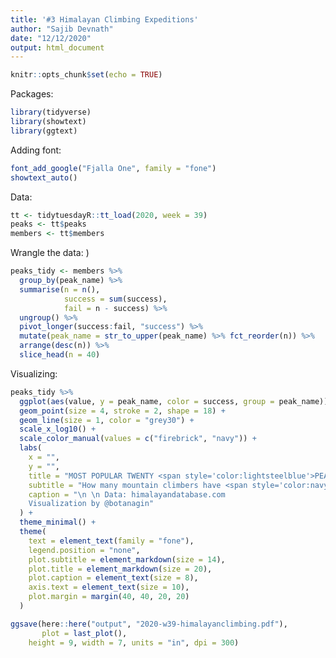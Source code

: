 ```yaml
---
title: '#3 Himalayan Climbing Expeditions'
author: "Sajib Devnath"
date: "12/12/2020"
output: html_document
---
```


```r
knitr::opts_chunk$set(echo = TRUE)
```

Packages:
```r
library(tidyverse)
library(showtext)
library(ggtext)
```

Adding font:
```r
font_add_google("Fjalla One", family = "fone")
showtext_auto()
```

Data:
```r
tt <- tidytuesdayR::tt_load(2020, week = 39)
peaks <- tt$peaks
members <- tt$members
```

Wrangle the data:
)
```r
peaks_tidy <- members %>% 
  group_by(peak_name) %>% 
  summarise(n = n(),
            success = sum(success),
            fail = n - success) %>% 
  ungroup() %>% 
  pivot_longer(success:fail, "success") %>% 
  mutate(peak_name = str_to_upper(peak_name) %>% fct_reorder(n)) %>% 
  arrange(desc(n)) %>% 
  slice_head(n = 40)
```


Visualizing: 
```r

peaks_tidy %>% 
  ggplot(aes(value, y = peak_name, color = success, group = peak_name)) +
  geom_point(size = 4, stroke = 2, shape = 18) + 
  geom_line(size = 1, color = "grey30") + 
  scale_x_log10() + 
  scale_color_manual(values = c("firebrick", "navy")) +
  labs(
    x = "",
    y = "",
    title = "MOST POPULAR TWENTY <span style='color:lightsteelblue'>PEAKS</span>",
    subtitle = "How many mountain climbers have <span style='color:navy'>succeeded</span> or <span style='color:firebrick'>failed</span> <br> with their attempted on the most popular twenty <span style='color:black'>Himalayan</span> peaks",
    caption = "\n \n Data: himalayandatabase.com
    Visualization by @botanagin"
  ) +
  theme_minimal() + 
  theme(
    text = element_text(family = "fone"),
    legend.position = "none",
    plot.subtitle = element_markdown(size = 14),
    plot.title = element_markdown(size = 20),
    plot.caption = element_text(size = 8),
    axis.text = element_text(size = 10),
    plot.margin = margin(40, 40, 20, 20)
  )


```

```r
ggsave(here::here("output", "2020-w39-himalayanclimbing.pdf"), 
       plot = last_plot(),
    height = 9, width = 7, units = "in", dpi = 300)
```








































